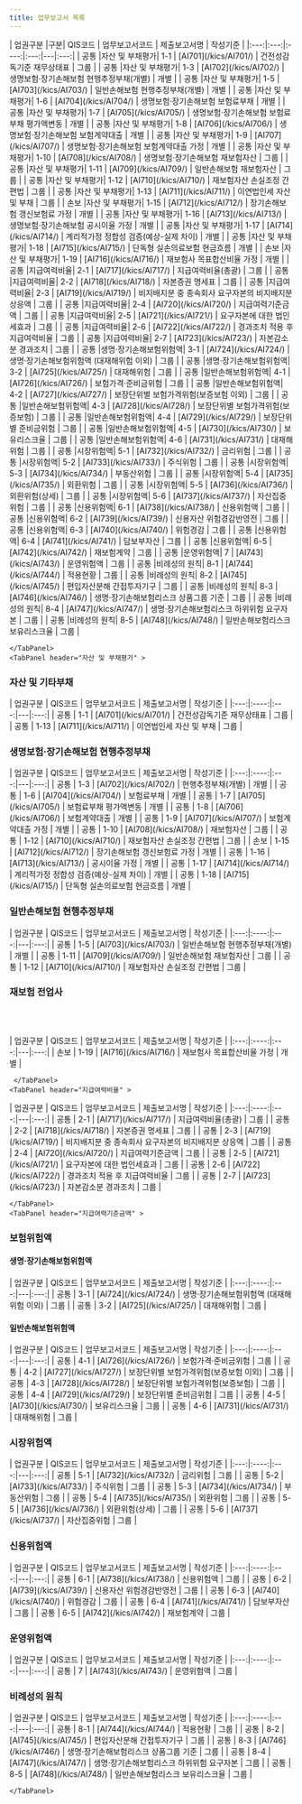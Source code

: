 ```yaml
---
title: 업무보고서 목록
---
```


<TabView>
    <TabPanel header="전체" >
<SubText>
| 업권구분 |구분| QIS코드 | 업무보고서코드 | 제출보고서명 | 작성기준 |
|:---:|:---:|:----:|:---:|---|:---:|
| 공통 |자산 및 부채평가| 1-1  | [AI701](/kics/AI701/) | 건전성감독기준 재무상태표 | 그룹 |
| 공통 |자산 및 부채평가| 1-3  | [AI702](/kics/AI702/) | 생명보험·장기손해보험 현행추정부채(개별) | 개별 |
| 공통 |자산 및 부채평가| 1-5  | [AI703](/kics/AI703/) | 일반손해보험 현행추정부채(개별) | 개별 |
| 공통 |자산 및 부채평가| 1-6  | [AI704](/kics/AI704/) | 생명보험·장기손해보험 보험료부채 | 개별 |
| 공통 |자산 및 부채평가| 1-7  | [AI705](/kics/AI705/) | 생명보험·장기손해보험 보험료부채 평가액변동 | 개별 |
| 공통 |자산 및 부채평가| 1-8  | [AI706](/kics/AI706/) | 생명보험·장기손해보험 보험계약대출 | 개별 |
| 공통 |자산 및 부채평가| 1-9  | [AI707](/kics/AI707/) | 생명보험·장기손해보험 보험계약대출 가정 | 개별 |
| 공통 |자산 및 부채평가| 1-10 | [AI708](/kics/AI708/) | 생명보험·장기손해보험 재보험자산 | 그룹 |
| 공통 |자산 및 부채평가| 1-11 | [AI709](/kics/AI709/) | 일반손해보험 재보험자산 | 그룹 |
| 공통 |자산 및 부채평가| 1-12 | [AI710](/kics/AI710/) | 재보험자산 손실조정 간편법 | 그룹 |
| 공통 |자산 및 부채평가| 1-13 | [AI711](/kics/AI711/) | 이연법인세 자산 및 부채 | 그룹 |
| 손보 |자산 및 부채평가| 1-15 | [AI712](/kics/AI712/) | 장기손해보험 갱신보험료 가정 | 개별 |
| 공통 |자산 및 부채평가| 1-16 | [AI713](/kics/AI713/) | 생명보험·장기손해보험 공시이율 가정 | 개별 |
| 공통 |자산 및 부채평가| 1-17 | [AI714](/kics/AI714/) | 계리적가정 정합성 검증(예상-실제 차이) | 개별 |
| 공통 |자산 및 부채평가| 1-18 | [AI715](/kics/AI715/) | 단독형 실손의료보험 현금흐름 | 개별 |
| 손보 |자산 및 부채평가| 1-19 | [AI716](/kics/AI716/) | 재보험사 목표합산비율 가정 | 개별 |
| 공통 |지급여력비율| 2-1 | [AI717](/kics/AI717/) | 지급여력비율(총괄) | 그룹 |
| 공통 |지급여력비율| 2-2 | [AI718](/kics/AI718/) | 자본증권 명세표 | 그룹 |
| 공통 |지급여력비율| 2-3 | [AI719](/kics/AI719/) | 비지배지분 중 종속회사 요구자본의 비지배지분 상응액 | 그룹 |
| 공통 |지급여력비율| 2-4 | [AI720](/kics/AI720/) | 지급여력기준금액 | 그룹 |
| 공통 |지급여력비율| 2-5 | [AI721](/kics/AI721/) | 요구자본에 대한 법인세효과 | 그룹 |
| 공통 |지급여력비율| 2-6 | [AI722](/kics/AI722/) | 경과조치 적용 후 지급여력비율 | 그룹 |
| 공통 |지급여력비율| 2-7 | [AI723](/kics/AI723/) | 자본감소분 경과조치 | 그룹 |
| 공통 |생명·장기손해보험위험액| 3-1 | [AI724](/kics/AI724/) | 생명·장기손해보험위험액 (대재해위험 이외) | 그룹 |
| 공통 |생명·장기손해보험위험액| 3-2 | [AI725](/kics/AI725/) | 대재해위험 | 그룹 |
| 공통 |일반손해보험위험액| 4-1 | [AI726](/kics/AI726/) | 보험가격·준비금위험 | 그룹 |
| 공통 |일반손해보험위험액| 4-2 | [AI727](/kics/AI727/) | 보장단위별 보험가격위험(보증보험 이외) | 그룹 |
| 공통 |일반손해보험위험액| 4-3 | [AI728](/kics/AI728/) | 보장단위별 보험가격위험(보증보험) | 그룹 |
| 공통 |일반손해보험위험액| 4-4 | [AI729](/kics/AI729/) | 보장단위별 준비금위험 | 그룹 |
| 공통 |일반손해보험위험액| 4-5 | [AI730](/kics/AI730/) | 보유리스크율 | 그룹 |
| 공통 |일반손해보험위험액| 4-6 | [AI731](/kics/AI731/) | 대재해위험 | 그룹 |
| 공통 |시장위험액| 5-1 | [AI732](/kics/AI732/) | 금리위험 | 그룹 |
| 공통 |시장위험액| 5-2 | [AI733](/kics/AI733/) | 주식위험 | 그룹 |
| 공통 |시장위험액| 5-3 | [AI734](/kics/AI734/) | 부동산위험 | 그룹 |
| 공통 |시장위험액| 5-4 | [AI735](/kics/AI735/) | 외환위험 | 그룹 |
| 공통 |시장위험액| 5-5 | [AI736](/kics/AI736/) | 외환위험(상세) | 그룹 |
| 공통 |시장위험액| 5-6 | [AI737](/kics/AI737/) | 자산집중위험 | 그룹 |
| 공통 |신용위험액| 6-1 | [AI738](/kics/AI738/) | 신용위험액 | 그룹 |
| 공통 |신용위험액| 6-2 | [AI739](/kics/AI739/) | 신용자산 위험경감반영전 | 그룹 |
| 공통 |신용위험액| 6-3 | [AI740](/kics/AI740/) | 위험경감 | 그룹 |
| 공통 |신용위험액| 6-4 | [AI741](/kics/AI741/) | 담보부자산 | 그룹 |
| 공통 |신용위험액| 6-5 | [AI742](/kics/AI742/) | 재보험계약 | 그룹 |
| 공통 |운영위험액| 7   | [AI743](/kics/AI743/) | 운영위험액 | 그룹 |
| 공통 |비례성의 원칙| 8-1 | [AI744](/kics/AI744/) | 적용현황 | 그룹 |
| 공통 |비례성의 원칙| 8-2 | [AI745](/kics/AI745/) | 편입자산분해 간접투자기구 | 그룹 |
| 공통 |비례성의 원칙| 8-3 | [AI746](/kics/AI746/) | 생명·장기손해보험리스크 상품그룹 기준 | 그룹 |
| 공통 |비례성의 원칙| 8-4 | [AI747](/kics/AI747/) | 생명·장기손해보험리스크 하위위험 요구자본 | 그룹 |
| 공통 |비례성의 원칙| 8-5 | [AI748](/kics/AI748/) | 일반손해보험리스크 보유리스크율 | 그룹 |
</SubText>

    </TabPanel>
    <TabPanel header="자산 및 부채평가" >
### 자산 및 기타부채

<SubText>
| 업권구분 | QIS코드 | 업무보고서코드 | 제출보고서명 | 작성기준 |
|:---:|:----:|:---:|---|:---:|
| 공통 | 1-1  | [AI701](/kics/AI701/) | 건전성감독기준 재무상태표 | 그룹 |
| 공통 | 1-13 | [AI711](/kics/AI711/) | 이연법인세 자산 및 부채 | 그룹 |
</SubText>

### 생명보험·장기손해보험 현행추정부채

<SubText>
| 업권구분 | QIS코드 | 업무보고서코드 | 제출보고서명 | 작성기준 |
|:---:|:----:|:---:|---|:---:|
| 공통 | 1-3  | [AI702](/kics/AI702/) | 현행추정부채(개별) | 개별 |
| 공통 | 1-6  | [AI704](/kics/AI704/) | 보험료부채 | 개별 |
| 공통 | 1-7  | [AI705](/kics/AI705/) | 보험료부채 평가액변동 | 개별 |
| 공통 | 1-8  | [AI706](/kics/AI706/) | 보험계약대출 | 개별 |
| 공통 | 1-9  | [AI707](/kics/AI707/) | 보험계약대출 가정 | 개별 |
| 공통 | 1-10 | [AI708](/kics/AI708/) | 재보험자산 | 그룹 |
| 공통 | 1-12 | [AI710](/kics/AI710/) | 재보험자산 손실조정 간편법 | 그룹 |
| 손보 | 1-15 | [AI712](/kics/AI712/) | 장기손해보험 갱신보험료 가정 | 개별 |
| 공통 | 1-16 | [AI713](/kics/AI713/) | 공시이율 가정 | 개별 |
| 공통 | 1-17 | [AI714](/kics/AI714/) | 계리적가정 정합성 검증(예상-실제 차이) | 개별 |
| 공통 | 1-18 | [AI715](/kics/AI715/) | 단독형 실손의료보험 현금흐름 | 개별 |

</SubText>

### 일반손해보험 현행추정부채

<SubText>
| 업권구분 | QIS코드 | 업무보고서코드 | 제출보고서명 | 작성기준 |
|:---:|:----:|:---:|---|:---:|
| 공통 | 1-5  | [AI703](/kics/AI703/) | 일반손해보험 현행추정부채(개별) | 개별 |
| 공통 | 1-11 | [AI709](/kics/AI709/) | 일반손해보험 재보험자산 | 그룹 |
| 공통 | 1-12 | [AI710](/kics/AI710/) | 재보험자산 손실조정 간편법 | 그룹 |

</SubText>

### 재보험 전업사
<Chip label=" 대상이 맞는지 확인하기 !!!" icon="pi pi-spin pi-star-fill" removable /><br/><br/>

<SubText>
| 업권구분 | QIS코드 | 업무보고서코드 | 제출보고서명 | 작성기준 |
|:---:|:----:|:---:|---|:---:|
| 손보 | 1-19 | [AI716](/kics/AI716/) | 재보험사 목표합산비율 가정 | 개별 |
</SubText>

     </TabPanel>
    <TabPanel header="지급여력비율" >
<SubText>
| 업권구분 | QIS코드 | 업무보고서코드 | 제출보고서명 | 작성기준 |
|:---:|:----:|:---:|---|:---:|
| 공통 | 2-1 | [AI717](/kics/AI717/) | 지급여력비율(총괄) | 그룹 |
| 공통 | 2-2 | [AI718](/kics/AI718/) | 자본증권 명세표 | 그룹 |
| 공통 | 2-3 | [AI719](/kics/AI719/) | 비지배지분 중 종속회사 요구자본의 비지배지분 상응액 | 그룹 |
| 공통 | 2-4 | [AI720](/kics/AI720/) | 지급여력기준금액 | 그룹 |
| 공통 | 2-5 | [AI721](/kics/AI721/) | 요구자본에 대한 법인세효과 | 그룹 |
| 공통 | 2-6 | [AI722](/kics/AI722/) | 경과조치 적용 후 지급여력비율 | 그룹 |
| 공통 | 2-7 | [AI723](/kics/AI723/) | 자본감소분 경과조치 | 그룹 |
</SubText>

    </TabPanel>
    <TabPanel header="지급여력기준금액" >
### 보험위험액

#### 생명·장기손해보험위험액

<SubText>
| 업권구분 | QIS코드 | 업무보고서코드 | 제출보고서명 | 작성기준 |
|:---:|:----:|:---:|---|:---:|
| 공통 | 3-1 | [AI724](/kics/AI724/) | 생명·장기손해보험위험액 (대재해위험 이외) | 그룹 |
| 공통 | 3-2 | [AI725](/kics/AI725/) | 대재해위험 | 그룹 |
</SubText>


#### 일반손해보험위험액

<SubText>
| 업권구분 | QIS코드 | 업무보고서코드 | 제출보고서명 | 작성기준 |
|:---:|:----:|:---:|---|:---:|
| 공통 | 4-1 | [AI726](/kics/AI726/) | 보험가격·준비금위험 | 그룹 |
| 공통 | 4-2 | [AI727](/kics/AI727/) | 보장단위별 보험가격위험(보증보험 이외) | 그룹 |
| 공통 | 4-3 | [AI728](/kics/AI728/) | 보장단위별 보험가격위험(보증보험) | 그룹 |
| 공통 | 4-4 | [AI729](/kics/AI729/) | 보장단위별 준비금위험 | 그룹 |
| 공통 | 4-5 | [AI730](/kics/AI730/) | 보유리스크율 | 그룹 |
| 공통 | 4-6 | [AI731](/kics/AI731/) | 대재해위험 | 그룹 |
</SubText>

### 시장위험액

<SubText>
| 업권구분 | QIS코드 | 업무보고서코드 | 제출보고서명 | 작성기준 |
|:---:|:----:|:---:|---|:---:|
| 공통 | 5-1 | [AI732](/kics/AI732/) | 금리위험 | 그룹 |
| 공통 | 5-2 | [AI733](/kics/AI733/) | 주식위험 | 그룹 |
| 공통 | 5-3 | [AI734](/kics/AI734/) | 부동산위험 | 그룹 |
| 공통 | 5-4 | [AI735](/kics/AI735/) | 외환위험 | 그룹 |
| 공통 | 5-5 | [AI736](/kics/AI736/) | 외환위험(상세) | 그룹 |
| 공통 | 5-6 | [AI737](/kics/AI737/) | 자산집중위험 | 그룹 |
</SubText>


### 신용위험액

<SubText>
| 업권구분 | QIS코드 | 업무보고서코드 | 제출보고서명 | 작성기준 |
|:---:|:----:|:---:|---|:---:|
| 공통 | 6-1 | [AI738](/kics/AI738/) | 신용위험액 | 그룹 |
| 공통 | 6-2 | [AI739](/kics/AI739/) | 신용자산 위험경감반영전 | 그룹 |
| 공통 | 6-3 | [AI740](/kics/AI740/) | 위험경감 | 그룹 |
| 공통 | 6-4 | [AI741](/kics/AI741/) | 담보부자산 | 그룹 |
| 공통 | 6-5 | [AI742](/kics/AI742/) | 재보험계약 | 그룹 |
</SubText>

### 운영위험액

<SubText>
| 업권구분 | QIS코드 | 업무보고서코드 | 제출보고서명 | 작성기준 |
|:---:|:----:|:---:|---|:---:|
| 공통 | 7 | [AI743](/kics/AI743/) | 운영위험액 | 그룹 |
</SubText>

### 비례성의 원칙

<SubText>
| 업권구분 | QIS코드 | 업무보고서코드 | 제출보고서명 | 작성기준 |
|:---:|:----:|:---:|---|:---:|
| 공통 | 8-1 | [AI744](/kics/AI744/) | 적용현황 | 그룹 |
| 공통 | 8-2 | [AI745](/kics/AI745/) | 편입자산분해 간접투자기구 | 그룹 |
| 공통 | 8-3 | [AI746](/kics/AI746/) | 생명·장기손해보험리스크 상품그룹 기준 | 그룹 |
| 공통 | 8-4 | [AI747](/kics/AI747/) | 생명·장기손해보험리스크 하위위험 요구자본 | 그룹 |
| 공통 | 8-5 | [AI748](/kics/AI748/) | 일반손해보험리스크 보유리스크율 | 그룹 |
</SubText>

    </TabPanel>

</TabView>
